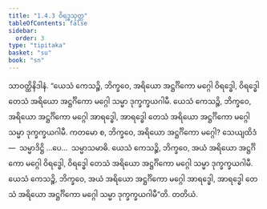 ```yaml
---
title: "1.4.3 ဝိရဒ္ဓသုတ္တ"
tableOfContents: false
sidebar:
  order: 3
type: "tipitaka"
basket: "su"
book: "sn"
---
```



<DynamicBreadcrumb />

<Division number="33" book="sn" e="ch" v="18" p="284">

<Paragraph number="121" book="sn">
သာဝတ္ထိနိဒါနံ. “ယေသံ ကေသဉ္စိ, ဘိက္ခဝေ, အရိယော အဋ္ဌင်္ဂိကော မဂ္ဂေါ ဝိရဒ္ဓေါ, ဝိရဒ္ဓေါ တေသံ အရိယော အဋ္ဌင်္ဂိကော မဂ္ဂေါ သမ္မာ ဒုက္ခက္ခယဂါမီ. ယေသံ ကေသဉ္စိ, ဘိက္ခဝေ, အရိယော အဋ္ဌင်္ဂိကော မဂ္ဂေါ အာရဒ္ဓေါ, အာရဒ္ဓေါ တေသံ အရိယော အဋ္ဌင်္ဂိကော မဂ္ဂေါ သမ္မာ ဒုက္ခက္ခယဂါမီ. ကတမော စ, ဘိက္ခဝေ, အရိယော အဋ္ဌင်္ဂိကော မဂ္ဂေါ? သေယျထိဒံ—  သမ္မာဒိဋ္ဌိ …ပေ…  သမ္မာသမာဓိ. ယေသံ ကေသဉ္စိ, ဘိက္ခဝေ, အယံ အရိယော အဋ္ဌင်္ဂိကော မဂ္ဂေါ ဝိရဒ္ဓေါ, ဝိရဒ္ဓေါ တေသံ အရိယော အဋ္ဌင်္ဂိကော မဂ္ဂေါ သမ္မာ ဒုက္ခက္ခယဂါမီ. ယေသံ ကေသဉ္စိ, ဘိက္ခဝေ, အယံ အရိယော အဋ္ဌင်္ဂိကော မဂ္ဂေါ အာရဒ္ဓေါ, အာရဒ္ဓေါ တေသံ အရိယော အဋ္ဌင်္ဂိကော မဂ္ဂေါ သမ္မာ ဒုက္ခက္ခယဂါမီ”တိ.

</Paragraph>
</Division>

<Paragraph number="122" type="center" book="sn">
တတိယံ.
</Paragraph>